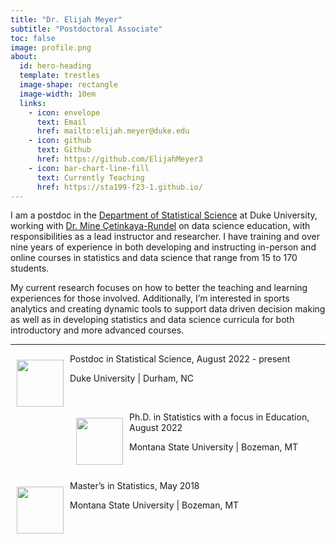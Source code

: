```yaml
---
title: "Dr. Elijah Meyer"
subtitle: "Postdoctoral Associate" 
toc: false
image: profile.png
about:
  id: hero-heading
  template: trestles
  image-shape: rectangle
  image-width: 10em
  links:
    - icon: envelope
      text: Email
      href: mailto:elijah.meyer@duke.edu
    - icon: github
      text: Github
      href: https://github.com/ElijahMeyer3
    - icon: bar-chart-line-fill
      text: Currently Teaching
      href: https://sta199-f23-1.github.io/
---
```


I am a postdoc in the [Department of Statistical Science](https://stat.duke.edu/) at Duke University, working with [Dr. Mine Çetinkaya-Rundel](https://mine-cr.com) on data science education, with responsibilities as a lead instructor and researcher. I have training and over nine years of experience in both developing and instructing in-person and online courses in statistics and data science that range from 15 to 170 students.

My current research focuses on how to better the teaching and learning experiences for those involved. Additionally, I'm interested in sports analytics and creating dynamic tools to support data driven decision making as well as in developing statistics and data science curricula for both introductory and more advanced courses.

------------------------------------------------------------------------

![](images/Duke-University-Logo.png){style="float: left; padding: 10px;" fig-align="left" width="75"} Postdoc in Statistical Science, August 2022 - present

Duke University \| Durham, NC

<br>

![](images/MontanaStateUniversity_Icon.png){style="float: left; padding: 10px;" width="75"}Ph.D. in Statistics with a focus in Education, August 2022

Montana State University \| Bozeman, MT

<br>

![](images/MontanaStateUniversity_Icon.png){style="float: left; padding: 10px;" width="75"}Master's in Statistics, May 2018

Montana State University \| Bozeman, MT

